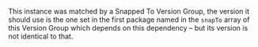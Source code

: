 
This instance was matched by a <Link to='/config/version-groups/snapped-to'>Snapped To</Link> Version Group, the version it should use is the one set in the first package named in the `snapTo` array of this Version Group which depends on this dependency – but its version is not identical to that.

